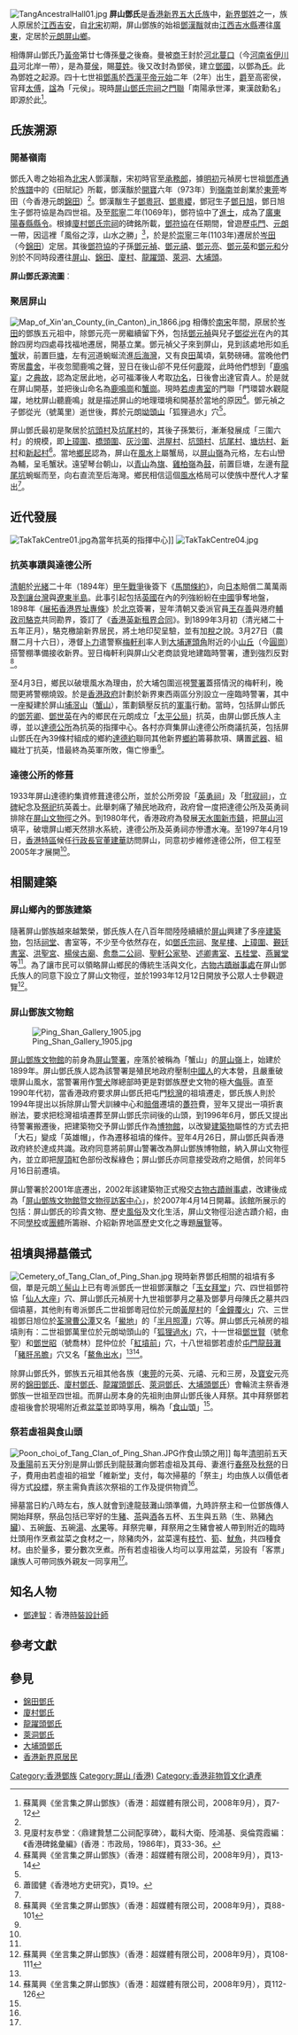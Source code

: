 [[File:TangAncestralHall01.jpg|thumb]]
'''屏山鄧氏'''是[[香港|香港]][[新界五大氏族|新界五大氏族]]中，[[香港新界鄧氏|新界鄧姓]]之一，族人原居於[[江西|江西]][[吉安|吉安]]，自[[北宋|北宋]]初期，屏山鄧族的始祖[[鄧漢黻|鄧漢黻]]就由[[江西|江西]][[吉水縣|吉水縣]]遷往[[廣東|廣東]]，定居於[[元朗|元朗]][[屏山_(香港)|屏山鄉]]。

相傳屏山鄧氏乃[[黃帝|黃帝]]第廿七傳孫[[曼|曼]]之後裔。曼被[[商朝|商]]王封於[[河北|河北]][[蔓口|蔓口]]（今[[河南省|河南省]][[伊川县|伊川县]]河北岸一帶），是為蔓[[侯|侯]]，賜[[蔓姓|蔓姓]]。後又改封為鄧侯，建立[[鄧國|鄧國]]，以鄧為[[氏|氏]]。此為鄧姓之起源。四十七世祖[[鄧禹|鄧禹]]於[[西漢|西漢]][[漢平帝|平帝]][[元始_(西汉)|元始]]二年（2年）出生，[[爵位|爵]]至高密侯，官拜[[太傅|太傅]]，[[諡|諡]]為「元侯」。現時[[屏山鄧氏宗祠|屏山鄧氏宗祠]]之[[門聯|門聯]]「南陽承世澤，東漢啟勳名」即源於此<ref name="屏山鄧族頁7">蘇萬興《坐言集之屏山鄧族》（香港：超媒體有限公司，2008年9月），頁7-12</ref>。

==氏族溯源==
===開基嶺南===
鄧氏入粵之始祖為[[北宋|北宋]]人鄧漢黻，宋初時官至[[承務郎|承務郎]]，據[[明朝|明初]]元禎房七世祖[[鄧彥通|鄧彥通]]於[[族譜|族譜]]中的《田賦記》所載，鄧漢黻於[[開寶|開寶]]六年（973年）到[[嶺南|嶺南]]並創業於[[東莞|東莞]]岑田（今香港元朗[[錦田|錦田]]）<ref name="屏山鄧族頁7" />。鄧漢黻生子[[鄧粵冠|鄧粵冠]]、[[鄧粵纓|鄧粵纓]]，鄧冠生子[[鄧日旭|鄧日旭]]，鄧日旭生子鄧符協是為四世祖。及至[[熙寧|熙寧]]二年(1069年)，鄧符協中了[[進士|進士]]，成為了[[廣東|廣東]][[陽春縣|陽春縣]][[縣令|縣令]]。根據[[廈村鄧氏宗祠|廈村鄧氏宗祠]]的碑銘所載，[[鄧符協|鄧符協]]在任期間，曾遊歷[[屯門|屯門]]、[[元朗|元朗]]一帶，因這裡「風俗之淳，山水之勝」<ref>見廈村友恭堂：〈鼎建贄慧二公祠配享碑〉，載科大衛、陸鴻基、吳倫霓霞編：《香港碑銘彙編》(香港：市政局，1986年)，頁33-36。</ref>，於是於[[崇寧|崇寧]]三年(1103年)遷居於[[岑田|岑田]]（今[[錦田|錦田]]）定居。其後[[鄧符協|鄧符協]]的子孫[[鄧元禎|鄧元禎]]、[[鄧元禧|鄧元禧]]、[[鄧元亮|鄧元亮]]、[[鄧元英|鄧元英]]和[[鄧元和|鄧元和]]分別於不同時段遷往[[屏山_(香港)|屏山]]、[[錦田|錦田]]、[[廈村|廈村]]、[[龍躍頭|龍躍頭]]、[[萊洞|萊洞]]、[[大埔頭|大埔頭]]。

'''屏山鄧氏源流圖'''︰
{{新界鄧氏世系圖|屏山}}

===聚居屏山===
[[File:Map_of_Xin'an_County_(in_Canton)_in_1866.jpg|thumb]]
相傳於[[南宋|南宋]]年間，原居於[[岑田|岑田]]的鄧族五元祖中，除鄧元亮一房繼續留下外，包括[[鄧元禎|鄧元禎]]與兒子[[鄧從光|鄧從光]]在內的其餘四房均四處尋找福地遷居，開基立業。鄧元禎父子來到屏山，見到該處地形如[[毛蟹|毛蟹]]狀，前置巨[[塘|塘]]，左有[[河|河]]道蜿蜒流進[[后海灣|后海灣]]，又有良[[田|田]]萬頃，氣勢磅礡。當晚他們寄居[[農舍|農舍]]，半夜忽聞鹿鳴之聲，翌日在後山卻不見任何[[鹿|鹿]]蹤，此時他們想到「[[鹿鳴宴|鹿鳴宴]]」之[[典故|典故]]，認為定居此地，必可福澤後人考取[[功名|功名]]，日後會出達官貴人。於是就在屏山開基，並把後山命名為[[鹿鳴崗|鹿鳴崗]]和[[蟹崗|蟹崗]]。現時[[若虛書室|若虛書室]]的門聯「門環碧水觀龍躍，地枕屏山聽鹿鳴」就是描述屏山的地理環境和開基於當地的原因<ref name="屏山鄧族頁13">蘇萬興《坐言集之屏山鄧族》（香港：超媒體有限公司，2008年9月），頁13-14</ref>。鄧元禎之子鄧從光（號萬里）逝世後，葬於元朗[[坳頭山|坳頭山]]「狐狸過水」穴<ref name="屏山鄧族頁7" />。

屏山鄧氏最初是聚居於[[坑頭村|坑頭村]]及[[坑尾村|坑尾村]]的，其後子孫繁衍，漸漸發展成「三圍六村」的規模，即[[上璋圍|上璋圍]]、[[橋頭圍|橋頭圍]]、[[灰沙圍_(屏山)|灰沙圍]]、[[洪屋村|洪屋村]]、[[坑頭村|坑頭村]]、[[坑尾村|坑尾村]]、[[塘坊村|塘坊村]]、[[屏山新村|新村]]和[[新起村|新起村]]<ref>蕭國健《香港地方史研究》，頁19。</ref>。當地[[鄉民|鄉民]]認為，屏山在[[風水|風水]]上屬蟹局，以[[屏山嶺|屏山嶺]]為元格，左右山巒為輔，呈毛蟹狀。遠望琴台朝山，以[[青山_(香港)|青山]]為[[旗|旗]]、[[雞柏嶺|雞柏嶺]]為[[鼓|鼓]]，前置巨塘，左邊有[[龍尾坑|龍尾坑]]蜿蜒而至，向右直流至后海灣。鄉民相信這個[[風水|風水]]格局可以使族中歷代人才輩出<ref name="屏山鄧族頁7" />。

==近代發展==
[[File:TakTakCentre01.jpg|thumb]]為當年抗英的指揮中心]]
[[File:TakTakCentre04.jpg|thumb]]
===抗英事蹟與達德公所===
[[清朝|清朝]]於[[光緒|光緒]]二十年（1894年）[[甲午戰爭|甲午戰爭]]後簽下《[[馬關條約|馬關條約]]》，向[[日本|日本]]賠償二萬萬兩及[[割讓|割讓]][[台灣|台灣]]與[[遼東半島|遼東半島]]。此事引起包括[[英國|英國]]在內的列強紛紛在[[中國|中國]]爭奪地盤，1898年《[[展拓香港界址專條|展拓香港界址專條]]》於[[北京|北京]]簽署，翌年清朝又委派官員[[王存善|王存善]]與港府[[輔政司|輔政司]][[駱克|駱克]]共同勘界，簽訂了《[[香港英新租界合同|香港英新租界合同]]》。到1899年3月初（清光緒二十五年正月），駱克檄諭新界居民，將土地印契呈驗，並有加[[稅|稅]]之說。3月27日（農曆二月十六日），港督[[卜力|卜力]]遣警察[[梅軒利|梅軒利]]率人到[[大埔_(香港)|大埔]][[運頭角|運頭角]]附近的小[[丘|山丘]]（今[[圓崗|圓崗]]）搭警棚準備接收新界。翌日梅軒利與屏山父老商談覓地建臨時警署，遭到強烈反對<ref name="屏山鄧族頁88">蘇萬興《坐言集之屏山鄧族》（香港：超媒體有限公司，2008年9月），頁88-101</ref>。

至4月3日，鄉民以破壞風水為理由，於大埔包圍巡視[[警署|警署]]蓋搭情況的梅軒利，晚間更將警棚燒毀。於是[[香港殖民地時期#香港政府|香港政府]]計劃於新界東西兩區分別設立一座臨時警署，其中一座擬建於屏山[[埔滘山|埔滘山]]（[[蟹山|蟹山]]），策劃鎮壓反抗的[[軍事|軍事]]行動。當時，包括屏山鄧氏的[[鄧芳卿|鄧芳卿]]、[[鄧世英|鄧世英]]在內的鄉民在元朗成立「[[太平公局|太平公局]]」抗英，由屏山鄧氏族人主導，並以[[達德公所|達德公所]]為抗英的指揮中心。各村亦齊集屏山達德公所商議抗英，包括屏山鄧氏在內39條村組成的鄉約[[達德約|達德約]]聯同其他新界[[鄉約|鄉約]]籌募款項、購置[[武器|武器]]、組織壯丁抗英，惜最終為英軍所敗，傷亡慘重<ref name="屏山鄧族頁88" />。

===達德公所的修葺===
1933年屏山達德約集資修葺達德公所，並於公所旁設「[[英勇祠|英勇祠]]」及「[[慰寂祠|慰寂祠]]」，立[[碑|碑]]紀念及[[祭祀|祭祀]]抗英義士。此舉刺痛了殖民地政府，政府曾一度把達德公所及英勇祠排除在[[屏山文物徑|屏山文物徑]]之外。到1980年代，香港政府為發展[[天水圍新市鎮|天水圍新市鎮]]，把[[屏山河|屏山河]]填平，破壞屏山鄉天然排水系統，達德公所及英勇祠亦慘遭水淹。至1997年4月19日，[[香港特區|香港特區]]候任[[行政長官|行政長官]][[董建華|董建華]]訪問屏山，同意初步維修達德公所，但工程至2005年才展開<ref name="屏山鄧族頁88" />。

==相關建築==
===屏山鄉內的鄧族建築===
{{main|屏山文物徑}}
隨著屏山鄧族越來越繁榮，鄧氏族人在八百年間陸陸續續於[[屏山_(香港)|屏山]]興建了多座[[建築物|建築物]]，包括[[祠堂|祠堂]]、書室等，不少至今依然存在，如[[屏山鄧氏宗祠|鄧氏宗祠]]、[[聚星樓|聚星樓]]、[[上璋圍|上璋圍]]、[[覲廷書室|覲廷書室]]、[[屏山洪聖宮|洪聖宮]]、[[屏山楊侯古廟|楊侯古廟]]、[[愈喬二公祠|愈喬二公祠]]、[[聖軒公家塾|聖軒公家塾]]、[[述卿書室|述卿書室]]、[[五桂堂|五桂堂]]、[[仁敦岡書室|燕翼堂]]等<ref name="屏山鄧族頁7" />。為了讓市民可以領略屏山鄉民的傳統生活與文化，[[古物古蹟辦事處|古物古蹟辦事處]]在屏山鄧氏族人的同意下設立了屏山文物徑，並於1993年12月12日開放予公眾人士參觀遊覽<ref name="屏山鄧族頁108">蘇萬興《坐言集之屏山鄧族》（香港：超媒體有限公司，2008年9月），頁108-111</ref>。

===屏山鄧族文物館===
[[File:Ping_Shan_Gallery_1905.jpg|thumb]]

[[屏山鄧族文物館|屏山鄧族文物館]]的前身為[[屏山警署|屏山警署]]，座落於被稱為「蟹山」的[[屏山嶺|屏山嶺]]上，始建於1899年。屏山鄧氏族人認為該警署是殖民地政府壓制[[中國人|中國人]]的大本營，且嚴重破壞屏山風水，當警署用作[[警犬|警犬]]隊總部時更是對鄧族歷史文物的極大[[侮辱|侮辱]]。直至1990年代初，當香港政府要求屏山鄧氏把屯門[[稔灣|稔灣]]的祖墳遷走，鄧氏族人則於1994年提出以拆除屏山警犬訓練中心和[[賠償|賠償]]遷墳的[[躉符|躉符]]費，翌年又提出一項折衷辦法，要求把稔灣祖墳遷葬至屏山鄧氏宗祠後的山頭，到1996年6月，鄧氏又提出待警署搬遷後，把建築物交予屏山鄧氏作為[[博物館|博物館]]，以改變[[建築物|建築物]]屬性的方式去把「大石」變成「英雄帽」，作為遷移祖墳的條件。翌年4月26日，屏山鄧氏與香港政府終於達成共識。政府同意將前屏山警署改為屏山鄧族博物館，納入屏山文物徑內，並立即把[[屋頂|屋頂]]紅色部份改髹綠色；屏山鄧氏亦同意接受政府之賠償，於同年5月16日前遷墳。

屏山警署於2001年底遷出，2002年該建築物正式撥交[[古物古蹟辦事處|古物古蹟辦事處]]，改建後成為「[[屏山鄧族文物館暨文物徑訪客中心|屏山鄧族文物館暨文物徑訪客中心]]」，於2007年4月14日開幕。該館所展示的包括：屏山鄧氏的珍貴文物、歷史[[風俗|風俗]]及文化生活，屏山文物徑沿途古蹟介紹，由不同[[學校|學校]]或[[團體|團體]]所籌辦、介紹新界地區歷史文化之專題[[展覽|展覽]]等。

==祖墳與掃墓儀式==
[[File:Cemetery_of_Tang_Clan_of_Ping_Shan.jpg|thumb]]
現時新界鄧氏相關的祖墳有多個，單是元朗[[髻山|丫髻山]]上已有粵派鄧氏一世祖鄧漢黻之「[[玉女拜堂|玉女拜堂]]」穴、四世祖鄧符協「[[仙人大座|仙人大座]]」穴、屏山鄧氏元禎房十九世祖鄧夢月之墓及鄧夢月母陳氏之墓共四個墳墓，其他則有粵派鄧氏二世祖鄧粵冠位於元朗[[黃屋村|黃屋村]]的「[[金鐘覆火|金鐘覆火]]」穴、三世祖鄧日旭位於[[荃灣|荃灣]][[曹公潭|曹公潭]]又名「[[鱟地|鱟地]]」的「[[半月照潭|半月照潭]]」穴等。屏山鄧氏元禎房的祖墳則有：二世祖鄧萬里位於元朗坳頭山的「[[狐狸過水|狐狸過水]]」穴，十一世祖[[鄧世賢|鄧世賢]]（號愈聖）和[[鄧世昭|鄧世昭]]（號喬林）昆仲位於「[[紅墳前|紅墳前]]」穴，十八世祖鄧若虛於[[屯門|屯門]][[龍鼓灘|龍鼓灘]]「[[豬肝吊膽|豬肝吊膽]]」穴又名「[[鰲魚出水|鰲魚出水]]」<ref name="屏山鄧族頁108" /><ref name="屏山鄧族頁112">蘇萬興《坐言集之屏山鄧族》（香港：超媒體有限公司，2008年9月），頁112-126</ref>。

除屏山鄧氏外，鄧族五元祖其他各族（[[東莞|東莞]]的元英、元禧、元和三房，及[[寶安縣|寶安]]元亮房的[[錦田鄧氏|錦田鄧氏]]、[[廈村鄧氏|廈村鄧氏]]、[[龍躍頭鄧氏|龍躍頭鄧氏]]、[[萊洞鄧氏|萊洞鄧氏]]、[[大埔頭鄧氏|大埔頭鄧氏]]）會輪流主祭香港鄧族一世祖至四世祖。而屏山房本身的先祖則由屏山鄧氏後人拜祭。其中拜祭鄧若虛祖後會於現場附近煮[[盆菜|盆菜]]並即時享用，稱為「[[食山頭|食山頭]]」<ref name="屏山鄧族頁112" />。

===祭若虛祖與食山頭===
[[File:Poon_choi_of_Tang_Clan_of_Ping_Shan.JPG|thumb]]作食山頭之用]]
每年[[清明|清明]]前五天及[[重陽|重陽]]前五天分別是屏山鄧氏到龍鼓灘向鄧若虛祖及其母、妻進行[[春祭|春祭]]及[[秋祭|秋祭]]的日子，費用由若虛祖的祖堂「維新堂」支付，每次掃墓的「祭主」均由族人以價低者得方式[[投標|投標]]，祭主需負責該次祭祖的工作及提供物資<ref name="屏山鄧族頁112" />。

掃墓當日約八時左右，族人就會到達龍鼓灘山頭準備，九時許祭主和一位鄧族傳人開始拜祭，祭品包括已宰好的生[[豬|豬]]、[[茶|茶]]與[[酒|酒]]各五杯、五生與五熟（生、熟豬[[內臟|內臟]]）、五碗[[飯|飯]]、五碗[[湯|湯]]、[[水果|水果]]等。拜祭完畢，拜祭用之生豬會被人帶到附近的臨時灶頭用作烹煮盆菜之食材之一，除豬肉外，盆菜還有[[枝竹|枝竹]]、[[筍|筍]]、[[魷魚|魷魚]]，共四種食材。由於量多，要分數次烹煮。所有若虛祖後人均可以享用盆菜，另設有「客票」讓族人可帶同族外親友一同享用<ref name="屏山鄧族頁112" />。

==知名人物==
*[[鄧達智|鄧達智]]：香港[[時裝設計師|時裝設計師]]
==參考文獻==
<div class="references-small">
<references />
</div>

==參見==
*[[錦田鄧氏|錦田鄧氏]]
*[[廈村鄧氏|廈村鄧氏]]
*[[龍躍頭鄧氏|龍躍頭鄧氏]]	
*[[萊洞鄧氏|萊洞鄧氏]]
*[[大埔頭鄧氏|大埔頭鄧氏]]
*[[香港新界原居民|香港新界原居民]]

{{香港新界鄧氏}}

[[Category:香港鄧族|Category:香港鄧族]]
[[Category:屏山_(香港)|Category:屏山 (香港)]]
[[Category:香港非物質文化遺產|Category:香港非物質文化遺產]]